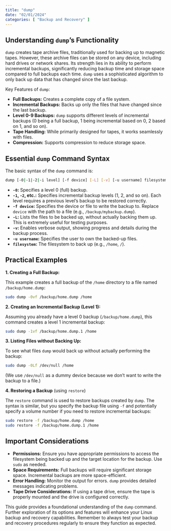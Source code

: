 ```yaml
---
title: "dump"
date: "02/01/2024"
categories: [ "Backup and Recovery" ]
---
```

## Understanding `dump`'s Functionality

`dump` creates tape archive files, traditionally used for backing up to magnetic tapes.  However, these archive files can be stored on any device, including hard drives or network shares. Its strength lies in its ability to perform incremental backups, significantly reducing backup time and storage space compared to full backups each time.  `dump` uses a sophisticated algorithm to only back up data that has changed since the last backup.

Key Features of `dump`:

* **Full Backups:** Creates a complete copy of a file system.
* **Incremental Backups:** Backs up only the files that have changed since the last backup.
* **Level 0-9 Backups:**  `dump` supports different levels of incremental backups (0 being a full backup, 1 being incremental based on 0, 2 based on 1, and so on).
* **Tape Handling:** While primarily designed for tapes, it works seamlessly with files.
* **Compression:**  Supports compression to reduce storage space.


## Essential `dump` Command Syntax

The basic syntax of the `dump` command is:

```bash
dump [-0|-1|-2|-i level] [-f device] [-L] [-v] [-u username] filesystem
```

* **`-0`:** Specifies a level 0 (full) backup.
* **`-1`, `-2`, etc.:** Specifies incremental backup levels (1, 2, and so on).  Each level requires a previous level's backup to be restored correctly.
* **`-f device`:** Specifies the device or file to write the backup to.  Replace `device` with the path to a file (e.g., `/backup/mybackup.dump`).
* **`-L`:** Lists the files to be backed up, without actually backing them up. This is extremely useful for testing purposes.
* **`-v`:** Enables verbose output, showing progress and details during the backup process.
* **`-u username`:** Specifies the user to own the backed-up files.
* **`filesystem`:** The filesystem to back up (e.g., `/home`, `/`).


## Practical Examples

**1. Creating a Full Backup:**

This example creates a full backup of the `/home` directory to a file named `/backup/home.dump`:

```bash
sudo dump -0vf /backup/home.dump /home
```

**2. Creating an Incremental Backup (Level 1):**

Assuming you already have a level 0 backup (`/backup/home.dump`), this command creates a level 1 incremental backup:

```bash
sudo dump -1vf /backup/home.dump.1 /home
```

**3. Listing Files without Backing Up:**

To see what files `dump` would back up without actually performing the backup:

```bash
sudo dump -0Lf /dev/null /home
```
(We use `/dev/null` as a dummy device because we don't want to write the backup to a file.)

**4. Restoring a Backup** (using `restore`)

The `restore` command is used to restore backups created by `dump`.  The syntax is similar, but you specify the backup file using `-f` and potentially specify a volume number if you need to restore incremental backups:

```bash
sudo restore -f /backup/home.dump /home
sudo restore -f /backup/home.dump.1 /home
```


##  Important Considerations


* **Permissions:** Ensure you have appropriate permissions to access the filesystem being backed up and the target location for the backup.  Use `sudo` as needed.
* **Space Requirements:**  Full backups will require significant storage space.  Incremental backups are more space-efficient.
* **Error Handling:** Monitor the output for errors.  `dump` provides detailed messages indicating problems.
* **Tape Drive Considerations:** If using a tape drive, ensure the tape is properly mounted and the drive is configured correctly.


This guide provides a foundational understanding of the `dump` command. Further exploration of its options and features will enhance your Linux backup and recovery capabilities.  Remember to always test your backup and recovery procedures regularly to ensure they function as expected.

